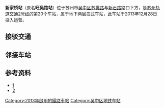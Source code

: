 {{Station Infobox
|name = 新家桥
|eng_name = Xinjiaqiao
|linecolour = #{{苏州轨道交通颜色|2}}
|structure = 地下车站
|country = {{PRC}}
|borough = [[江苏省|江苏省]][[苏州市|苏州市]][[吴中区|吴中区]][[长桥街道_(苏州市)|长桥街道]]
|address = 苏蠡路与新门路交叉口地底
|line = {{苏州轨道交通路线标志|2|full}}
|platforms = 1个[[岛式站台|岛式站台]]
|exits = 4（已开通）<br>1（未开通）
|opened = 2013年12月28日
|first =
{{苏州轨道交通路线标志|2|short}}
: 往[[桑田岛站|桑田岛]]：6:13
: 往[[骑河站|骑河]]：5:44
|last = 
{{苏州轨道交通路线标志|2|short}}
: 周一至四往桑田岛：23:11
: 周五至日往桑田岛：23:51
: 周一至四往骑河：22:59
: 周五至日往骑河：23:17
}}

'''新家桥站'''（原名'''旺吴路站'''）位于苏州市[[吴中区|吴中区]][[苏蠡路|苏蠡路]]与[[新石路|新石路]]路口下方，是[[苏州轨道交通2号线|苏州轨道交通2号线]]的第20个车站，属于地下两层岛式车站，此车站于2013年12月28日投入运营。

==接驳交通==
{{苏州公交线路简单列表|station=吴中不动产中心（近1出口）、新家桥（近2出口）|高峰6|夜5|7|51|53|54|54高峰|325|552|552高峰|5001}}

==邻接车站==
{{s-rail-start}}
{{s-rail|title=SuzhouRT}}
{{s-line new|system=SuzhouRT|line=2|previous=盘蠡路|next=石湖东路}}
{{s-end}}

==参考资料==
*[https://web.archive.org/web/20131203013110/http://news.163.com/13/1119/03/9E10UELO00014Q4P.html]
*[http://js.people.com.cn/html/2013/03/05/211628.html] {{Wayback|url=http://js.people.com.cn/html/2013/03/05/211628.html |date=20150101144513 }}

{{Szmetro-stub}}
{{苏州轨道交通2号线车站}}
[[Category:2013年啟用的鐵路車站|Category:2013年啟用的鐵路車站]]
[[Category:吴中区地铁车站|Category:吴中区地铁车站]]
